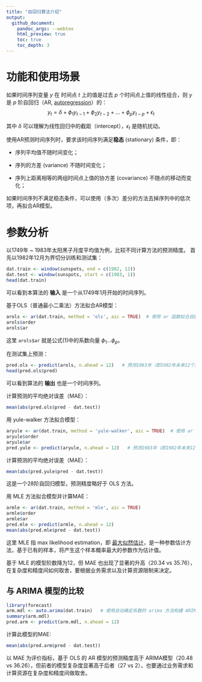 ```yaml
---
title: "自回归算法介绍"
output:
  github_document:
    pandoc_args: --webtex
    html_preview: true
    toc: true
    toc_depth: 3
---
```


# 功能和使用场景

如果时间序列变量 $y$ 在 时间点 $t$ 上的值是过去 $p$ 个时间点上值的线性组合，则 $y$ 是 $p$ 阶自回归（AR, [autoregression](https://en.wikipedia.org/wiki/Autoregressive_model)）的：
$$
y_t = \delta + \phi_1 y_{t-1} + \phi_2 y_{t-2} + \dots + \phi_p y_{t-p} + \epsilon_t \tag{1}
$$

其中 $\delta$ 可以理解为线性回归中的截距（intercept），$\epsilon_t$ 是随机扰动。

使用AR预测时间序列时，要求该时间序列满足**稳态** (stationary) 条件，即：

* 序列平均值不随时间变化；

* 序列的方差 (variance) 不随时间变化；

* 序列上距离相等的两组时间点上值的协方差 (covariance) 不随点的移动而变化；

如果时间序列不满足稳态条件，可以使用（多次）差分的方法去掉序列中的低次项，再拟合AR模型。

# 参数分析

以1749年 ~ 1983年太阳黑子月度平均值为例，比较不同计算方法的预测精度。
首先以1982年12月为界切分训练和测试集：
```r
dat.train <- window(sunspots, end = c(1982, 12))
dat.test <- window(sunspots, start = c(1983, 1))
head(dat.train)
```

可以看到本算法的 **输入** 是一个从1749年1月开始的时间序列。

基于OLS（普通最小二乘法）方法拟合AR模型：
```r
arols <- ar(dat.train, method = 'ols', aic = TRUE)  # 使用 ar 函数拟合自回归模型
arols$order
arols$ar
```


这里 `arols$ar` 就是公式(1)中的系数向量 $\phi_1 \dots \phi_p$。

在测试集上预测：
```r
pred.ols <- predict(arols, n.ahead = 12)   # 预测1983年（即1982年未来12个月）的月度太阳黑子数
head(pred.ols$pred)
```

可以看到算法的 **输出** 也是一个时间序列。

计算预测的平均绝对误差（MAE）：
```r
mean(abs(pred.ols$pred - dat.test))
```

用 yule-walker 方法拟合模型：
```r
aryule <- ar(dat.train, method = 'yule-walker', aic = TRUE)  # 使用 ar 函数拟合自回归模型
aryule$order
aryule$ar
pred.yule <- predict(aryule, n.ahead = 12)   # 预测1983年（即1982年未来12个月）的月度太阳黑子数
```

计算预测的平均绝对误差（MAE）：
```r
mean(abs(pred.yule$pred - dat.test))
```

这是一个28阶自回归模型，预测精度略好于 OLS 方法。

用 MLE 方法拟合模型并计算MAE：
```r
armle <- ar(dat.train, method = 'mle', aic = TRUE)
armle$order
armle$ar
pred.mle <- predict(armle, n.ahead = 12)
mean(abs(pred.mle$pred - dat.test))
```

这里 MLE 指 max likelihood estimation，即 [最大似然估计](https://zh.wikipedia.org/wiki/%E6%9C%80%E5%A4%A7%E4%BC%BC%E7%84%B6%E4%BC%B0%E8%AE%A1)，是一种参数估计方法，基于已有的样本，将产生这个样本概率最大的参数作为估计值。

基于 MLE 的模型阶数降为12，但 MAE 也出现了显著的升高（20.34 vs 35.76），在复杂度和精度间如何取舍，要根据业务需求以及计算资源限制来决定。

## 与 ARIMA 模型的比较

```r
library(forecast)
arm.mdl <- auto.arima(dat.train)   # 使用自动确定系数的 arima 方法构建 ARIMA 模型
summary(arm.mdl)
pred.arm <- predict(arm.mdl, n.ahead = 12)
```

计算此模型的MAE:
```r
mean(abs(pred.arm$pred - dat.test))
```

以 MAE 为评价指标，基于 OLS 的 AR 模型的预测精度高于 ARIMA模型（20.48 vs 36.26），但前者的模型复杂度显著高于后者（27 vs 2），也要通过业务需求和计算资源在复杂度和精度间做取舍。

